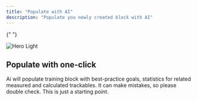 ```yaml
---
title: "Populate with AI"
description: "Populate you newly created block with AI"
---
```


{" "}

<Frame>
  <img className="block" src="/images/onboarding-ai.png" alt="Hero Light" />
</Frame>

## Populate with one-click

Ai will populate training block with best-practice goals, statistics for related measured and calculated trackables. It can make mistakes, so please double check. This is just a starting point.
